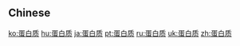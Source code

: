 {{also|蛋白質}}
==Chinese==
{{zh-see|蛋白質}}

[[ko:蛋白质]]
[[hu:蛋白质]]
[[ja:蛋白质]]
[[pt:蛋白质]]
[[ru:蛋白质]]
[[uk:蛋白质]]
[[zh:蛋白质]]